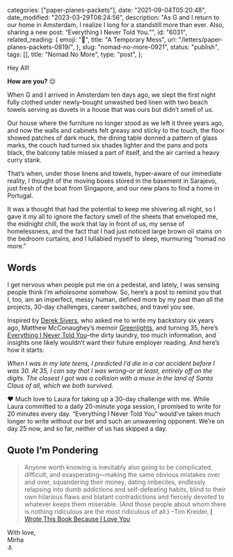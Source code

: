 
  categories: ["paper-planes-packets"],
  date: "2021-09-04T05:20:48",
  date_modified: "2023-03-29T08:24:56",
  description:
    "As G and I return to our home in Amsterdam, I realize I long for a standstill more than ever. Also, sharing a new post: “Everything I Never Told You.”",
  id: "6031",
  related_reading: {
    emoji: "🍂",
    title: "A Temporary Mess",
    url: "/letters/paper-planes-packets-0819/",
  },
  slug: "nomad-no-more-0921",
  status: "publish",
  tags: [],
  title: "Nomad No More",
  type: "post",
};


Hey All!

**How are you?** 😌

When G and I arrived in Amsterdam ten days ago, we slept the first night fully clothed under newly-bought unwashed bed linen with two beach towels serving as duvets in a house that was ours but didn’t smell of us.

Our house where the furniture no longer stood as we left it three years ago, and now the walls and cabinets felt greasy and sticky to the touch, the floor showed patches of dark muck, the dining table donned a pattern of glass marks, the couch had turned six shades lighter and the pans and pots black, the balcony table missed a part of itself, and the air carried a heavy curry stank.

That’s when, under those linens and towels, hyper-aware of our immediate reality, I thought of the moving boxes stored in the basement in Sarajevo, just fresh of the boat from Singapore, and our new plans to find a home in Portugal.

It was a thought that had the potential to keep me shivering all night, so I gave it my all to ignore the factory smell of the sheets that enveloped me, the midnight chill, the work that lay in front of us, my sense of homelessness, and the fact that I had just noticed large brown oil stains on the bedroom curtains, and I lullabied myself to sleep, murmuring “nomad no more.”

## Words

I get nervous when people put me on a pedestal, and lately, I was sensing people think I’m _wholesome_ somehow. So, here’s a post to remind you that I, too, am an imperfect, messy human, defined more by my past than all the projects, 30-day challenges, career switches, and travel you see.

Inspired by [Derek Sivers](https://sive.rs/), who asked me to write my backstory six years ago, Matthew McConaughey’s memoir [Greenlights](https://www.amazon.com/Greenlights/dp/B08DYFBB92/), and turning 35, here’s [Everything I Never Told You](/posts/everything-i-never-told-you/)–the dirty laundry, too much information, and insights one likely wouldn’t want their future employer reading. And here’s how it starts:

_When I was in my late teens, I predicted I’d die in a car accident before I was 30. At 35, I can say that I was wrong–or at least, entirely off on the digits. The closest I got was a collision with a muse in the land of Santa Claus of all, which we both survived._

❤️ Much love to Laura for taking up a 30-day challenge with me. While Laura committed to a daily 20-minute yoga session, I promised to write for 20 minutes every day. “Everything I Never Told You” would’ve taken much longer to write without our bet and such an unwavering opponent. We’re on day 25 now, and so far, neither of us has skipped a day.

## Quote I’m Pondering

> Anyone worth knowing is inevitably also going to be complicated, difficult, and exasperating—making the same obvious mistakes over and over, squandering their money, dating imbeciles, endlessly relapsing into dumb addictions and self-defeating habits, blind to their own hilarious flaws and blatant contradictions and fiercely devoted to whatever keeps them miserable. (And those people about whom there is nothing ridiculous are the most ridiculous of all.) –Tim Kreider, [I Wrote This Book Because I Love You](https://www.amazon.com/Wrote-This-Book-Because-Love-ebook/dp/B01CO34KMO/)

With love,\
Mirha\
⚓️
